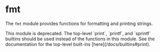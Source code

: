 
# fmt

The `fmt` module provides functions for formatting and printing strings.

<Callout type="warning">
This module is deprecated. The top-level `print`, `printf`, and `sprintf`
builtins should be used instead of the functions in this module. See the
documentation for the top-level built-ins [here](/docs/builtins#print).
</Callout>
